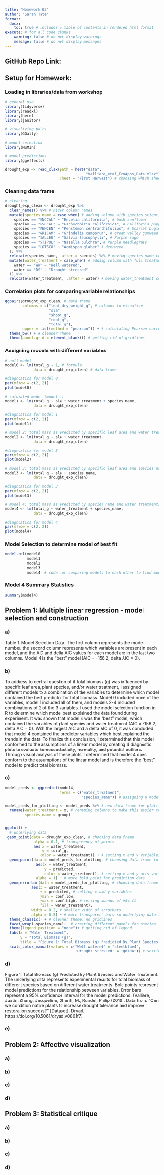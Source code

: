 ```yaml
---
title: "Homework 03"
author: "Sarah Tate"
format: 
  docx: 
    toc: true # includes a table of contents in rendered html format
execute: # for all code chunks
    warning: false # do not display warnings
    message: false # do not display messages
---
```


## GitHub Repo Link:


## Setup for Homework:

### Loading in libraries/data from workshop

```r
# general use
library(tidyverse)
library(readxl)
library(here)
library(janitor)

# visualizing pairs
library(GGally)

# model selection
library(MuMIn)

# model predictions
library(ggeffects)

drought_exp <- read_xlsx(path = here("data", 
                                     "Valliere_etal_EcoApps_Data.xlsx"), # reading in the data from an excel spreadsheet
                         sheet = "First Harvest") # choosing which sheet to read within the xlsx

```

### Cleaning data frame 

```r
# cleaning
drought_exp_clean <- drought_exp %>% 
  clean_names() %>% # nicer column names
  mutate(species_name = case_when( # adding column with species scientific names
    species == "ENCCAL" ~ "Encelia californica", # bush sunflower
    species == "ESCCAL" ~ "Eschscholzia californica", # California poppy
    species == "PENCEN" ~ "Penstemon centranthifolius", # Scarlet bugler
    species == "GRICAM" ~ "Grindelia camporum", # great valley gumweed
    species == "SALLEU" ~ "Salvia leucophylla", # Purple sage
    species == "STIPUL" ~ "Nasella pulchra", # Purple needlegrass
    species == "LOTSCO" ~ "Acmispon glaber" # deerweed
  )) %>% 
  relocate(species_name, .after = species) %>% # moving species_name column after species
  mutate(water_treatment = case_when( # adding column with full treatment names
    water == "WW" ~ "Well watered",
    water == "DS" ~ "Drought stressed"
  )) %>% 
  relocate(water_treatment, .after = water) # moving water_treatment column after water
```

### Correlation plots for comparing variable relationships
```r
ggpairs(drought_exp_clean, # data frame
        columns = c("leaf_dry_weight_g", # columns to visualize
                    "sla", 
                    "shoot_g", 
                    "root_g", 
                    "total_g"), 
        upper = list(method = "pearson")) + # calculating Pearson correlation coefficient
  theme_bw() + # cleaner theme
  theme(panel.grid = element_blank()) # getting rid of gridlines
```
### Assigning models with different variables

```r
# null model
model0 <- lm(total_g ~ 1, # formula
             data = drought_exp_clean) # data frame

#diagnostics for model 0
par(mfrow = c(2, 2))
plot(model0)

# saturated model (model 1)
model1 <- lm(total_g ~ sla + water_treatment + species_name,
             data = drought_exp_clean)

#diagnostics for model 1
par(mfrow = c(2, 2))
plot(model1)

# model 2: total mass as predicted by specific leaf area and water treatment
model2 <- lm(total_g ~ sla + water_treatment,
             data = drought_exp_clean)

#diagnostics for model 2
par(mfrow = c(2, 2))
plot(model2)

# model 3: total mass as predicted by specific leaf area and species name
model3 <- lm(total_g ~ sla + species_name,
             data = drought_exp_clean)

#diagnostics for model 3
par(mfrow = c(2, 2))
plot(model3)

# model 4: total mass as predicted by species name and water treatments
model4 <- lm(total_g ~ water_treatment + species_name,
             data = drought_exp_clean)

#diagnostics for model 4
par(mfrow = c(2, 2))
plot(model4)
```

### Model Selection to determine model of best fit
```r
model.sel(model0,
          model1, 
          model2, 
          model3,
          model4) # code for comparing models to each other to find model of best fit
```

### Model 4 Summary Statistics
```r

summary(model4)

```




## Problem 1: Multiple linear regression - model selection and construction

### a) 
  Table 1: Model Selection Data. The first column represents the model number, the second column represents which variables are present in each model, and the AIC and delta AIC values for each model are in the last two columns. Model 4 is the "best" model (AIC = -156.2, delta AIC = 0).

### b) 
  To address to central question of if total biomass (g) was influenced by specific leaf area, plant species, and/or water treatment, I assigned different models to a combination of the variables to determine which model contained the best predictor for total biomass. Model 0 included none of the variables, model 1 included all of them, and models 2-4 included combinations of 2 of the 3 variables. I used the model selection function in R to determine which model best explained the data found during experiment. It was shown that model 4 was the "best" model, which contained the variables of plant species and water treatment (AIC = -156.2, delta AIC = 0). With the largest AIC and a delta AIC of 0, it was concluded that model 4 contained the predictor variables which best explained the trends in the data. To finalize this conclusion, I determined that this model conformed to the assumptions of a linear model by creating 4 diagnostic plots to evaluate homoscedasticity, normality, and potential outliers. Through visual analysis of these plots, I determined that model 4 does conform to the assumptions of the linear model and is therefore the "best" model to predict total biomass. 

### c) 

```r

model_preds <- ggpredict(model4, 
                         terms = c("water_treatment", 
                                   "species_name")) # assigning a model for prediction data based on "best" model

model_preds_for_plotting <- model_preds %>% # new data frame for plotting prediciton data 
  rename(water_treatment = x, # renaming columns to make this easier to use
         species_name = group)


ggplot() +
  # underlying data
 geom_point(data = drought_exp_clean, # choosing data frame
             alpha = 0.1, # transparency of points
             aes(x = water_treatment,
                 y = total_g,
                color = water_treatment)) + # setting x and y variables, and choosing color for variable
  geom_point(data = model_preds_for_plotting, # choosing data frame to plot prediction data points
              aes(x = water_treatment, 
                  y = predicted,
                  color = water_treatment), # setting x and y axis variables, and color
              alpha = 1) + # more bold point for prediction data
  geom_errorbar(data = model_preds_for_plotting, # choosing data frame
            aes(x = water_treatment, 
                y = predicted, # setting x and y variables
                ymin = conf.low, 
                ymax = conf.high, # setting bounds of 95% CI
                fill = water_treatment),
            width = 0.2, # smaller width of errorbars
            alpha = 0.5) + # more transparent bars so underlying data is easier to see
  theme_classic() + # cleaner theme, no gridlines
  facet_wrap(~species_name)+  # creating different panels for species
  theme(legend.position = "none")+ # getting rid of legend
  labs(x = "Water Treatment",
       y = "Total Biomass (g)",
       title = "Figure 1: Total Biomass (g) Predicted By Plant Species And Water Treatment") + # changing x and y labels and adding title
  scale_color_manual(values = c("Well watered" = "steelblue4",
                                "Drought stressed" = "gold4")) # setting colors for each water treatment different from original ggplot colors

```


### d) 
  Figure 1: Total Biomass (g) Predicted By Plant Species and Water Treatment. The underlying data represents experimental results for total biomass of different species based on different water treatments. Bold points represent model predictions for the relationship between variables. Error bars represent a 95% confidence interval for the model predictions. (Valliere, Justin; Zhang, Jacqueline; Sharifi, M.; Rundel, Philip (2019). Data from: "Can we condition native plants to increase drought tolerance and improve restoration success?" [Dataset]. Dryad. https://doi.org/10.5061/dryad.v0861f7)

### e)


## Problem 2: Affective visualization


### a)

### b)

### c)

### d)


## Problem 3: Statistical critique


### a)

### b)

### c)

### d)





